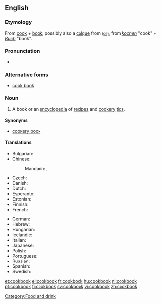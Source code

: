 ==English==
{{wikipedia}}

===Etymology===

From [[cook]] + [[book]]; possibly also a [[calque]] from {{etyl|de}} {{term|Kochbuch}} [[:de:Kochbuch|<small>(de)</small>]], from ''[[kochen]]'' "cook" + ''[[Buch]]'' "book".

===Pronunciation===
* {{audio|en-us-cookbook.ogg|Audio (US)}}

===Alternative forms===
* [[cook book]]

===Noun===
{{en-noun}}

# A book or an [[encyclopedia]] of [[recipe]]s and [[cookery]] [[tip]]s.

====Synonyms====
* [[cookery book]]

====Translations====
{{trans-top|book of cooking recipes}}
* Bulgarian: {{t|bg|готварска книга|f|tr=gotvarska kníga|sc=Cyrl}}
* Chinese:
*: Mandarin: {{t|zh|菜譜|sc=Hani}}, {{t|zh|菜谱|tr=càipǔ|sc=Hani}}
* Czech: {{t+|cs|kuchařka|f}}
* Danish: {{t|da|kogebog}}
* Dutch: {{t+|nl|kookboek|n}}
* Esperanto: {{t|eo|kuirlibro}}
* Estonian: {{t-|et|kokaraamat}}
* Finnish: {{t+|fi|keittokirja}}
* French: {{t|fr|livre de cuisine|m}}
{{trans-mid}}
* German: {{t|de|Kochbuch|n}}
* Hebrew: {{t|he|ספר בשול|m|tr=sefer bishul|alt=סֵפֶר בִּשׁוּל|sc=Hebr}}
* Hungarian: {{t+|hu|szakácskönyv}}
* Icelandic: {{t+|is|matreiðslubók|f}}
* Italian: {{t|it|ricettario|m}}
* Japanese: {{t|ja|料理の本|tr=りょうりのほん, ryōri-no hon|sc=Jpan}}
* Polish: {{t|pl|książka kucharska|f}}
* Portuguese: {{t|pt|livro de receitas|m}}
* Russian: {{t|ru|поваренная книга|f|sc=Cyrl|tr=povárennaja kníga}}
* Spanish: {{t|es|libro de recetas|m}}
* Swedish: {{t+|sv|kokbok|c}}
{{trans-bottom}}

[[Category:Food and drink]]

[[et:cookbook]]
[[el:cookbook]]
[[fr:cookbook]]
[[hu:cookbook]]
[[nl:cookbook]]
[[pt:cookbook]]
[[fi:cookbook]]
[[sv:cookbook]]
[[vi:cookbook]]
[[zh:cookbook]]